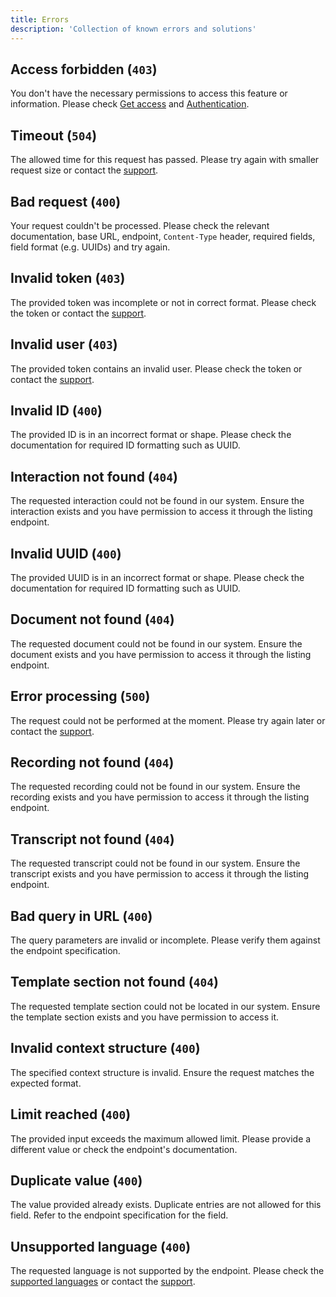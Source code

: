 ```yaml
---
title: Errors
description: 'Collection of known errors and solutions'
---
```


[docs-get-access]: https://docs.corti.ai/get_started/getaccess
[docs-auth]: https://docs.corti.ai/get_started/authentication
[docs-langs]: https://docs.corti.ai/about/languages
[support]: https://help.corti.app

## <a id="A0001" /> Access forbidden (`403`)
You don't have the necessary permissions to access this feature or
information. Please check [Get access](docs-get-access) and
[Authentication](docs-auth).

## <a id="A0002" /> Timeout (`504`)
The allowed time for this request has passed. Please try again with smaller
request size or contact the [support](support).

## <a id="A0003" /> Bad request (`400`)
Your request couldn't be processed. Please check the relevant documentation,
base URL, endpoint, `Content-Type` header, required fields, field format
(e.g. UUIDs) and try again.

## <a id="A0004" /> Invalid token (`403`)
The provided token was incomplete or not in correct format. Please check the
token or contact the [support](support).

## <a id="A0005" /> Invalid user (`403`)
The provided token contains an invalid user. Please check the token or contact
the [support](support).

## <a id="A0006" /> Invalid ID (`400`)
The provided ID is in an incorrect format or shape. Please check the
documentation for required ID formatting such as UUID.

## <a id="A0007" /> Interaction not found (`404`)
The requested interaction could not be found in our system. Ensure the
interaction exists and you have permission to access it through the listing
endpoint.

## <a id="A0008" /> Invalid UUID (`400`)
The provided UUID is in an incorrect format or shape. Please check the
documentation for required ID formatting such as UUID.

## <a id="A0009" /> Document not found (`404`)
The requested document could not be found in our system. Ensure the document
exists and you have permission to access it through the listing endpoint.

## <a id="A0010" /> Error processing (`500`)
The request could not be performed at the moment. Please try again later or
contact the [support](support).

## <a id="A0011" /> Recording not found (`404`)
The requested recording could not be found in our system. Ensure the recording
exists and you have permission to access it through the listing endpoint.

## <a id="A0012" /> Transcript not found (`404`)
The requested transcript could not be found in our system. Ensure the transcript
exists and you have permission to access it through the listing endpoint.

## <a id="A0013" /> Bad query in URL (`400`)
The query parameters are invalid or incomplete. Please verify them against the
endpoint specification.

## <a id="A0014" /> Template section not found (`404`)
The requested template section could not be located in our system. Ensure the
template section exists and you have permission to access it.

## <a id="A0015" /> Invalid context structure (`400`)
The specified context structure is invalid. Ensure the request matches the
expected format.

## <a id="A0016" /> Limit reached (`400`)
The provided input exceeds the maximum allowed limit. Please provide a
different value or check the endpoint's documentation.

## <a id="A0017" /> Duplicate value (`400`)
The value provided already exists. Duplicate entries are not allowed for this
field. Refer to the endpoint specification for the field.

## <a id="A0018" /> Unsupported language (`400`)
The requested language is not supported by the endpoint. Please check the
[supported languages](docs-langs) or contact the [support](support).
